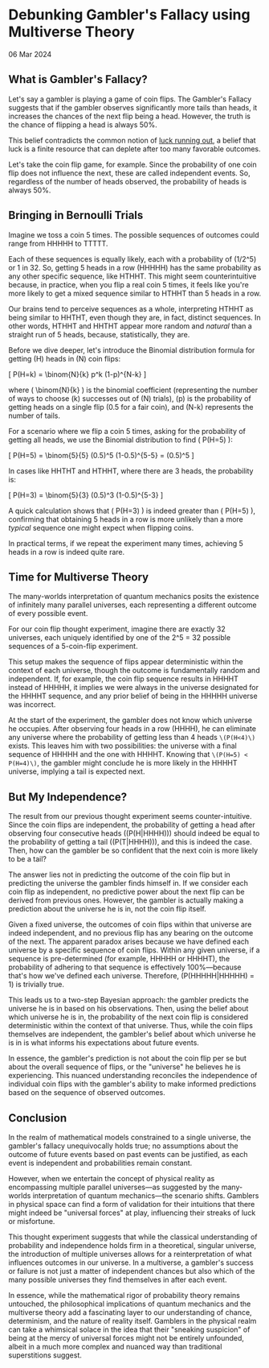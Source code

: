 

# Debunking Gambler's Fallacy using Multiverse Theory

<date>06 Mar 2024</date>

## What is Gambler's Fallacy?

Let's say a gambler is playing a game of coin flips. The Gambler's Fallacy suggests that if the gambler observes significantly more tails than heads, it increases the chances of the next flip being a head. However, the truth is the chance of flipping a head is always 50%.

This belief contradicts the common notion of [luck running out](https://idioms.thefreedictionary.com/have+luck+run+out), a belief that luck is a finite resource that can deplete after too many favorable outcomes.

Let's take the coin flip game, for example. Since the probability of one coin flip does not influence the next, these are called independent events. So, regardless of the number of heads observed, the probability of heads is always 50%.

## Bringing in Bernoulli Trials

Imagine we toss a coin 5 times. The possible sequences of outcomes could range from HHHHH to TTTTT.

Each of these sequences is equally likely, each with a probability of \(1/2^5\) or 1 in 32. So, getting 5 heads in a row (HHHHH) has the same probability as any other specific sequence, like HTHHT. This might seem counterintuitive because, in practice, when you flip a real coin 5 times, it feels like you're more likely to get a mixed sequence similar to HTHHT than 5 heads in a row.

Our brains tend to perceive sequences as a whole, interpreting HTHHT as being similar to HHTHT, even though they are, in fact, distinct sequences. In other words, HTHHT and HHTHT appear more random and *natural* than a straight run of 5 heads, because, statistically, they are.

Before we dive deeper, let's introduce the Binomial distribution formula for getting \(H\) heads in \(N\) coin flips:

\[ P(H=k) = \binom{N}{k} p^k (1-p)^{N-k} \]

where \( \binom{N}{k} \) is the binomial coefficient (representing the number of ways to choose \(k\) successes out of \(N\) trials), \(p\) is the probability of getting heads on a single flip (0.5 for a fair coin), and \(N-k\) represents the number of tails.

For a scenario where we flip a coin 5 times, asking for the probability of getting all heads, we use the Binomial distribution to find \( P(H=5) \):

\[ P(H=5) = \binom{5}{5} (0.5)^5 (1-0.5)^{5-5} = (0.5)^5 \]

In cases like HHTHT and HTHHT, where there are 3 heads, the probability is:

\[ P(H=3) = \binom{5}{3} (0.5)^3 (1-0.5)^{5-3} \]

A quick calculation shows that \( P(H=3) \) is indeed greater than \( P(H=5) \), confirming that obtaining 5 heads in a row is more unlikely than a more *typical* sequence one might expect when flipping coins.

In practical terms, if we repeat the experiment many times, achieving 5 heads in a row is indeed quite rare.

<WrappedImage src={CoinFlipMonteCarlo} alt="Distribution of 5 heads using Monte Carlo simulation" />

## Time for Multiverse Theory

The many-worlds interpretation of quantum mechanics posits the existence of infinitely many parallel universes, each representing a different outcome of every possible event.

For our coin flip thought experiment, imagine there are exactly 32 universes, each uniquely identified by one of the 2^5 = 32 possible sequences of a 5-coin-flip experiment.

This setup makes the sequence of flips appear deterministic within the context of each universe, though the outcome is fundamentally random and independent. If, for example, the coin flip sequence results in HHHHT instead of HHHHH, it implies we were always in the universe designated for the HHHHT sequence, and any prior belief of being in the HHHHH universe was incorrect.

At the start of the experiment, the gambler does not know which universe he occupies. After observing four heads in a row (HHHH), he can eliminate any universe where the probability of getting less than 4 heads `\(P(H<4)\)` exists. This leaves him with two possibilities: the universe with a final sequence of HHHHH and the one with HHHHT. Knowing that `\(P(H=5) < P(H=4)\)`, the gambler might conclude he is more likely in the HHHHT universe, implying a tail is expected next.

## But My Independence?

The result from our previous thought experiment seems counter-intuitive. Since the coin flips are independent, the probability of getting a head after observing four consecutive heads (\(P(H|HHHH)\)) should indeed be equal to the probability of getting a tail (\(P(T|HHHH)\)), and this is indeed the case. Then, how can the gambler be so confident that the next coin is more likely to be a tail?

The answer lies not in predicting the outcome of the coin flip but in predicting the universe the gambler finds himself in. If we consider each coin flip as independent, no predictive power about the next flip can be derived from previous ones. However, the gambler is actually making a prediction about the universe he is in, not the coin flip itself.

Given a fixed universe, the outcomes of coin flips within that universe are indeed independent, and no previous flip has any bearing on the outcome of the next. The apparent paradox arises because we have defined each universe by a specific sequence of coin flips. Within any given universe, if a sequence is pre-determined (for example, HHHHH or HHHHT), the probability of adhering to that sequence is effectively 100%—because that's how we've defined each universe. Therefore, \(P(HHHHH|HHHHH) = 1\) is trivially true.

This leads us to a two-step Bayesian approach: the gambler predicts the universe he is in based on his observations. Then, using the belief about which universe he is in, the probability of the next coin flip is considered deterministic within the context of that universe. Thus, while the coin flips themselves are independent, the gambler's belief about which universe he is in is what informs his expectations about future events.

In essence, the gambler's prediction is not about the coin flip per se but about the overall sequence of flips, or the "universe" he believes he is experiencing. This nuanced understanding reconciles the independence of individual coin flips with the gambler's ability to make informed predictions based on the sequence of observed outcomes.

## Conclusion

In the realm of mathematical models constrained to a single universe, the gambler's fallacy unequivocally holds true; no assumptions about the outcome of future events based on past events can be justified, as each event is independent and probabilities remain constant.

However, when we entertain the concept of physical reality as encompassing multiple parallel universes—as suggested by the many-worlds interpretation of quantum mechanics—the scenario shifts. Gamblers in physical space can find a form of validation for their intuitions that there might indeed be "universal forces" at play, influencing their streaks of luck or misfortune.

This thought experiment suggests that while the classical understanding of probability and independence holds firm in a theoretical, singular universe, the introduction of multiple universes allows for a reinterpretation of what influences outcomes in our universe. In a multiverse, a gambler's success or failure is not just a matter of independent chances but also which of the many possible universes they find themselves in after each event.

In essence, while the mathematical rigor of probability theory remains untouched, the philosophical implications of quantum mechanics and the multiverse theory add a fascinating layer to our understanding of chance, determinism, and the nature of reality itself. Gamblers in the physical realm can take a whimsical solace in the idea that their "sneaking suspicion" of being at the mercy of universal forces might not be entirely unfounded, albeit in a much more complex and nuanced way than traditional superstitions suggest.

<WrappedImage src={CapitalistFrog} alt="I was right all along." />
